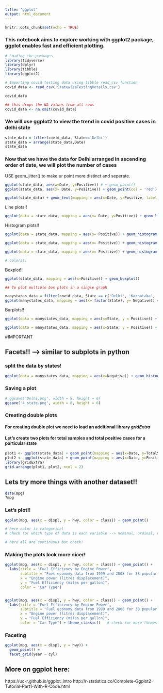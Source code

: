 ```yaml
---
title: "ggplot"
output: html_document
---
```


```r
knitr::opts_chunk$set(echo = TRUE)
```
### This notebook aims to explore working with ggplot2 package, ggplot enables fast and efficient plotting. 

```r
# Loading the packages
library(tidyverse)
library(dplyr)
library(tibble)
library(ggplot2)
```


```r
# Importing covid testing data using tibble read_csv function
covid_data <- read_csv('StatewiseTestingDetails.csv')
```

```r
covid_data
```

```r
## this drops the NA values from all rows
covid_data <- na.omit(covid_data)
```


### We will use ggplot2 to view the trend in covid positive cases in delhi state
```r
state_data = filter(covid_data, State=='Delhi')
state_data = arrange(state_data,Date)
state_data
```

### Now that we have the data for Delhi arranged in ascending order of date, we will plot the number of cases 

USE geom_jitter() to make ur point more distinct and seperate.

```r
ggplot(state_data, aes(x=Date, y=Positive)) # + geom_point()
ggplot(state_data, aes(x= Date, y=Positive)) + geom_point(col = 'red') + geom_jitter()
```


```r
ggplot(state_data) + geom_text(mapping = aes(x=Date, y=Positive, label = Positive))
```
Line plots!!
```r
ggplot(data = state_data, mapping = aes(x= Date, y=Positive)) + geom_line()
```
Histogram plots!!
```r
ggplot(data = state_data, mapping = aes(x= Positive)) + geom_histogram(bins = 5) # here is the data break it into 10 bins of equal sizes

ggplot(data = state_data, mapping = aes(x= Positive)) + geom_histogram(bins = 5, color = "white") #border

ggplot(data = state_data, mapping = aes(x= Positive)) + geom_histogram(bins = 5, color = "white", fill = "steelblue")

# colors()
```
Boxplot!!

```r
ggplot(state_data, mapping = aes(x=Positive)) + geom_boxplot()
```
```r
## To plot multiple box plots in a single graph

manystates_data = filter(covid_data, State == c('Delhi', 'Karnataka', 'Tamil Nadu', 'Uttar Pradesh'))
ggplot(manystates_data, mapping = aes(x= factor(State), y= Negative)) + geom_boxplot()
```
Barplots!!
```r
ggplot(data = manystates_data, mapping = aes(x=State, y = Positive)) + geom_col()

ggplot(data = manystates_data, mapping = aes(x=State, y = Positive)) + geom_bar()
```
#IMPORTANT 

## Facets!! --> similar to subplots in python
### split the data by states!

```r
ggplot(data = manystates_data, mapping = aes(x=Negative)) + geom_histogram(bins = 10, color = "white", fill = "steelblue") + facet_wrap(~State, nrow = 2)
```

### Saving a plot
```r
# ggsave('Delhi.png', width = 8, height = 6)
ggsave('4 state.png', width = 8, height = 6)
```


### Creating double plots
#### For creating double plot we need to load an additional library _gridExtra_
#### Let's create two plots for total samples and total positive cases for a particular state

```r
plot1 <- ggplot(state_data) + geom_point(mapping = aes(x=Date, y=TotalSamples))
plot2 <- ggplot(state_data) + geom_point(mapping = aes(x=Date, y=Positive))
library(gridExtra)
grid.arrange(plot1, plot2, ncol = 2)
```

## Lets try more things with another dataset!!
```r
data(mpg)
?mpg
```

### Let's plot!!
```r
ggplot(mpg, aes(x = displ, y = hwy, color = class)) + geom_point()

# here color is categorical
# check for which type of data is each variable --> nominal, ordinal, continuous, etc.

# here all are continuous but check?
```

### Making the plots look more nicer!
```r
ggplot(mpg, aes(x = displ, y = hwy, color = class)) + geom_point() + 
  labs(title = "Fuel Efficiency by Engine Power",
       subtitle = "Fuel economy data from 1999 and 2008 for 38 popular models of cars",
       x = "Engine power (litres displacement)",
       y = "Fuel Efficiency (miles per gallon)",
       color = "Car Type")


ggplot(mpg, aes(x = displ, y = hwy, color = class)) + geom_point() + 
  labs(title = "Fuel Efficiency by Engine Power",
       subtitle = "Fuel economy data from 1999 and 2008 for 38 popular models of cars",
       x = "Engine power (litres displacement)",
       y = "Fuel Efficiency (miles per gallon)",
       color = "Car Type") + theme_classic()   # check for more themes
```

### Faceting 
```r
ggplot(mpg, aes(x = displ, y = hwy)) +
  geom_point() +
  facet_grid(year ~ cyl)
```

## More on ggplot here: 
https://uc-r.github.io/ggplot_intro 
http://r-statistics.co/Complete-Ggplot2-Tutorial-Part1-With-R-Code.html 




